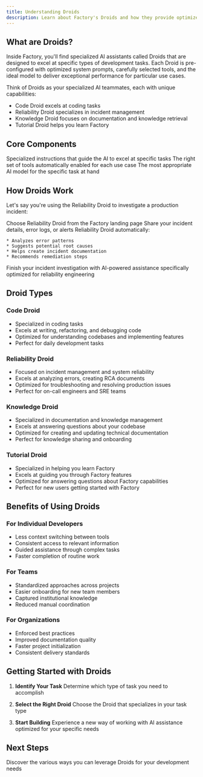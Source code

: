 ```yaml
---
title: Understanding Droids
description: Learn about Factory's Droids and how they provide optimized AI experiences for specific development tasks
---
```


## What are Droids?

Inside Factory, you'll find specialized AI assistants called Droids that are designed to excel at specific types of development tasks. Each Droid is pre-configured with optimized system prompts, carefully selected tools, and the ideal model to deliver exceptional performance for particular use cases.

Think of Droids as your specialized AI teammates, each with unique capabilities:

* Code Droid excels at coding tasks
* Reliability Droid specializes in incident management
* Knowledge Droid focuses on documentation and knowledge retrieval
* Tutorial Droid helps you learn Factory

## Core Components

<CardGroup cols={3}>
  <Card title="Optimized System Prompts" icon="message-bot">
    Specialized instructions that guide the AI to excel at specific tasks
  </Card>

  <Card title="Pre-selected Tools" icon="screwdriver-wrench">
    The right set of tools automatically enabled for each use case
  </Card>

  <Card title="Ideal Model Selection" icon="brain">
    The most appropriate AI model for the specific task at hand
  </Card>
</CardGroup>

## How Droids Work

Let's say you're using the Reliability Droid to investigate a production incident:

<Steps>
  <Step title="Select the Droid">
    Choose Reliability Droid from the Factory landing page
  </Step>

  <Step title="Provide Context">
    Share your incident details, error logs, or alerts
  </Step>

  <Step title="Get Specialized Assistance">
    Reliability Droid automatically:

    * Analyzes error patterns
    * Suggests potential root causes
    * Helps create incident documentation
    * Recommends remediation steps
  </Step>

  <Step title="Complete Your Task">
    Finish your incident investigation with AI-powered assistance specifically optimized for reliability engineering
  </Step>
</Steps>

## Droid Types

### Code Droid

* Specialized in coding tasks
* Excels at writing, refactoring, and debugging code
* Optimized for understanding codebases and implementing features
* Perfect for daily development tasks

### Reliability Droid

* Focused on incident management and system reliability
* Excels at analyzing errors, creating RCA documents
* Optimized for troubleshooting and resolving production issues
* Perfect for on-call engineers and SRE teams

### Knowledge Droid

* Specialized in documentation and knowledge management
* Excels at answering questions about your codebase
* Optimized for creating and updating technical documentation
* Perfect for knowledge sharing and onboarding

### Tutorial Droid

* Specialized in helping you learn Factory
* Excels at guiding you through Factory features
* Optimized for answering questions about Factory capabilities
* Perfect for new users getting started with Factory

## Benefits of Using Droids

### For Individual Developers

* Less context switching between tools
* Consistent access to relevant information
* Guided assistance through complex tasks
* Faster completion of routine work

### For Teams

* Standardized approaches across projects
* Easier onboarding for new team members
* Captured institutional knowledge
* Reduced manual coordination

### For Organizations

* Enforced best practices
* Improved documentation quality
* Faster project initialization
* Consistent delivery standards

## Getting Started with Droids

1. **Identify Your Task**
   Determine which type of task you need to accomplish

2. **Select the Right Droid**
   Choose the Droid that specializes in your task type

3. **Start Building**
   Experience a new way of working with AI assistance optimized for your specific needs

## Next Steps

<Card title="Explore Use Cases" icon="lightbulb" href="/user-guides/sessions-in-factory/use-cases">
  Discover the various ways you can leverage Droids for your development needs
</Card>
